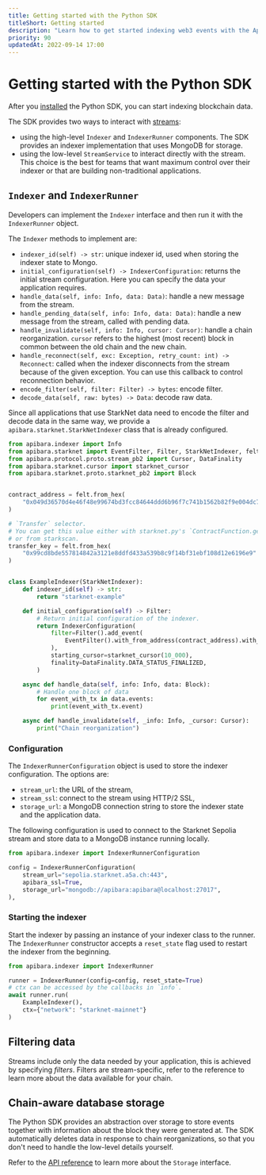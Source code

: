 ```yaml
---
title: Getting started with the Python SDK
titleShort: Getting started
description: "Learn how to get started indexing web3 events with the Apibara Python SDK."
priority: 90
updatedAt: 2022-09-14 17:00
---
```


# Getting started with the Python SDK

After you [installed](/docs/python-sdk) the Python SDK, you can start indexing blockchain data.

The SDK provides two ways to interact with [streams](/docs/streaming-protocol):

- using the high-level `Indexer` and `IndexerRunner` components. The SDK
  provides an indexer implementation that uses MongoDB for storage.
- using the low-level `StreamService` to interact directly with the stream.
  This choice is the best for teams that want maximum control over their indexer
  or that are building non-traditional applications.

## `Indexer` and `IndexerRunner`

Developers can implement the `Indexer` interface and then run it with the `IndexerRunner` object.

The `Indexer` methods to implement are:

- `indexer_id(self) -> str`: unique indexer id, used when storing the indexer state to Mongo.
- `initial_configuration(self) -> IndexerConfiguration`: returns the initial
  stream configuration. Here you can specify the data your application requires.
- `handle_data(self, info: Info, data: Data)`: handle a new message from the stream.
- `handle_pending_data(self, info: Info, data: Data)`: handle a new message
  from the stream, called with pending data.
- `handle_invalidate(self, info: Info, cursor: Cursor)`: handle a chain
  reorganization. `cursor` refers to the highest (most recent) block in common
  between the old chain and the new chain.
- `handle_reconnect(self, exc: Exception, retry_count: int) -> Reconnect`:
  called when the indexer disconnects from the stream because of the given
  exception. You can use this callback to control reconnection behavior.
- `encode_filter(self, filter: Filter) -> bytes`: encode filter.
- `decode_data(self, raw: bytes) -> Data`: decode raw data.

Since all applications that use StarkNet data need to encode the filter and
decode data in the same way, we provide a `apibara.starknet.StarkNetIndexer` class that is
already configured.

```py
from apibara.indexer import Info
from apibara.starknet import EventFilter, Filter, StarkNetIndexer, felt
from apibara.protocol.proto.stream_pb2 import Cursor, DataFinality
from apibara.starknet.cursor import starknet_cursor
from apibara.starknet.proto.starknet_pb2 import Block


contract_address = felt.from_hex(
    "0x049d36570d4e46f48e99674bd3fcc84644ddd6b96f7c741b1562b82f9e004dc7"
)

# `Transfer` selector.
# You can get this value either with starknet.py's `ContractFunction.get_selector`
# or from starkscan.
transfer_key = felt.from_hex(
    "0x99cd8bde557814842a3121e8ddfd433a539b8c9f14bf31ebf108d12e6196e9"
)


class ExampleIndexer(StarkNetIndexer):
    def indexer_id(self) -> str:
        return "starknet-example"

    def initial_configuration(self) -> Filter:
        # Return initial configuration of the indexer.
        return IndexerConfiguration(
            filter=Filter().add_event(
                EventFilter().with_from_address(contract_address).with_keys([transfer_key])
            ),
            starting_cursor=starknet_cursor(10_000),
            finality=DataFinality.DATA_STATUS_FINALIZED,
        )

    async def handle_data(self, info: Info, data: Block):
        # Handle one block of data
        for event_with_tx in data.events:
            print(event_with_tx.event)

    async def handle_invalidate(self, _info: Info, _cursor: Cursor):
        print("Chain reorganization")
```

### Configuration

The `IndexerRunnerConfiguration` object is used to store the indexer configuration.
The options are:

- `stream_url`: the URL of the stream,
- `stream_ssl`: connect to the stream using HTTP/2 SSL,
- `storage_url`: a MongoDB connection string to store the indexer state and the application data.

The following configuration is used to connect to the Starknet Sepolia stream and store data to a MongoDB instance running locally.

```python
from apibara.indexer import IndexerRunnerConfiguration

config = IndexerRunnerConfiguration(
    stream_url="sepolia.starknet.a5a.ch:443",
    apibara_ssl=True,
    storage_url="mongodb://apibara:apibara@localhost:27017",
),
```

### Starting the indexer

Start the indexer by passing an instance of your indexer class to the runner.
The `IndexerRunner` constructor accepts a `reset_state` flag used to restart the
indexer from the beginning.

```py
from apibara.indexer import IndexerRunner

runner = IndexerRunner(config=config, reset_state=True)
# ctx can be accessed by the callbacks in `info`.
await runner.run(
    ExampleIndexer(),
    ctx={"network": "starknet-mainnet"}
)
```

## Filtering data

Streams include only the data needed by your application, this is achieved by specifying _filters_. Filters are stream-specific, refer to the reference to learn more about the data available for your chain.

## Chain-aware database storage

The Python SDK provides an abstraction over storage to store events together with information about the block they were generated at.
The SDK automatically deletes data in response to chain reorganizations, so that you don't need to handle the low-level details yourself.

Refer to the [API reference](/docs/python-sdk/reference/indexer#storage) to learn more about the `Storage` interface.
